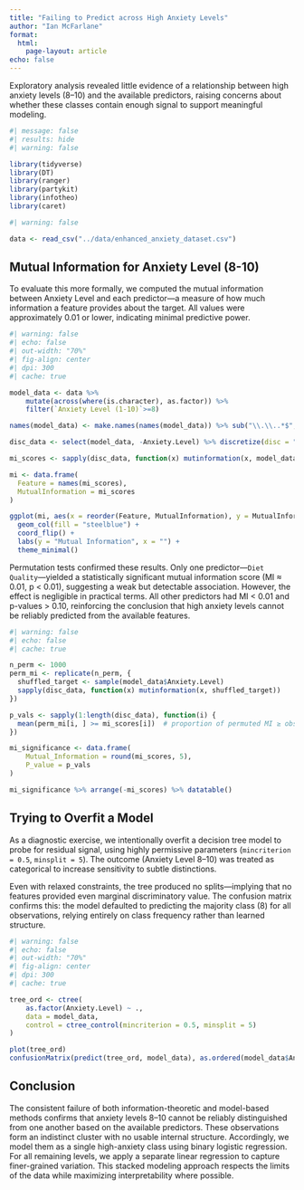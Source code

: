 ```yaml
---
title: "Failing to Predict across High Anxiety Levels"
author: "Ian McFarlane"
format: 
  html:
    page-layout: article
echo: false
---
```


Exploratory analysis revealed little evidence of a relationship between high anxiety levels (8–10) and the available predictors, raising concerns about whether these classes contain enough signal to support meaningful modeling.

```r
#| message: false
#| results: hide
#| warning: false

library(tidyverse)
library(DT)
library(ranger)
library(partykit)
library(infotheo)
library(caret)
```

```r
#| warning: false

data <- read_csv("../data/enhanced_anxiety_dataset.csv")
```

## Mutual Information for Anxiety Level (8-10)

To evaluate this more formally, we computed the mutual information between Anxiety Level and each predictor—a measure of how much information a feature provides about the target. All values were approximately 0.01 or lower, indicating minimal predictive power.

```r
#| warning: false
#| echo: false
#| out-width: "70%"
#| fig-align: center
#| dpi: 300
#| cache: true

model_data <- data %>% 
    mutate(across(where(is.character), as.factor)) %>%
    filter(`Anxiety Level (1-10)`>=8)

names(model_data) <- make.names(names(model_data)) %>% sub("\\.\\..*$", "", .)

disc_data <- select(model_data, -Anxiety.Level) %>% discretize(disc = "equalfreq", nbins = 10)

mi_scores <- sapply(disc_data, function(x) mutinformation(x, model_data$Anxiety.Level))

mi <- data.frame(
  Feature = names(mi_scores),
  MutualInformation = mi_scores
)

ggplot(mi, aes(x = reorder(Feature, MutualInformation), y = MutualInformation)) +
  geom_col(fill = "steelblue") +
  coord_flip() +
  labs(y = "Mutual Information", x = "") +
  theme_minimal()
```



Permutation tests confirmed these results. Only one predictor—`Diet Quality`—yielded a statistically significant mutual information score (MI ≈ 0.01, p < 0.01), suggesting a weak but detectable association. However, the effect is negligible in practical terms. All other predictors had MI < 0.01 and p-values > 0.10, reinforcing the conclusion that high anxiety levels cannot be reliably predicted from the available features.

```r
#| warning: false
#| echo: false
#| cache: true

n_perm <- 1000
perm_mi <- replicate(n_perm, {
  shuffled_target <- sample(model_data$Anxiety.Level)
  sapply(disc_data, function(x) mutinformation(x, shuffled_target))
})

p_vals <- sapply(1:length(disc_data), function(i) {
  mean(perm_mi[i, ] >= mi_scores[i])  # proportion of permuted MI ≥ observed MI
})

mi_significance <- data.frame(
    Mutual_Information = round(mi_scores, 5),
    P_value = p_vals
)

mi_significance %>% arrange(-mi_scores) %>% datatable()
```



## Trying to Overfit a Model

As a diagnostic exercise, we intentionally overfit a decision tree model to probe for residual signal, using highly permissive parameters (`mincriterion = 0.5`, `minsplit = 5`). The outcome (Anxiety Level 8–10) was treated as categorical to increase sensitivity to subtle distinctions.

Even with relaxed constraints, the tree produced no splits—implying that no features provided even marginal discriminatory value. The confusion matrix confirms this: the model defaulted to predicting the majority class (8) for all observations, relying entirely on class frequency rather than learned structure.

```r
#| warning: false
#| echo: false
#| out-width: "70%"
#| fig-align: center
#| dpi: 300
#| cache: true

tree_ord <- ctree(
    as.factor(Anxiety.Level) ~ ., 
    data = model_data,
    control = ctree_control(mincriterion = 0.5, minsplit = 5)
)

plot(tree_ord)
confusionMatrix(predict(tree_ord, model_data), as.ordered(model_data$Anxiety.Level))
```

## Conclusion

The consistent failure of both information-theoretic and model-based methods confirms that anxiety levels 8–10 cannot be reliably distinguished from one another based on the available predictors. These observations form an indistinct cluster with no usable internal structure. Accordingly, we model them as a single high-anxiety class using binary logistic regression. For all remaining levels, we apply a separate linear regression to capture finer-grained variation. This stacked modeling approach respects the limits of the data while maximizing interpretability where possible.
